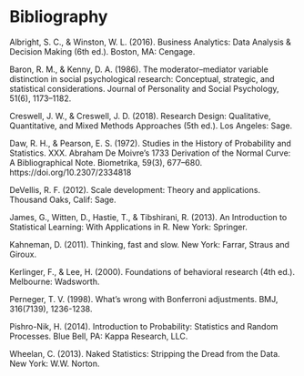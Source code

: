 # Bibliography {#bibli}

Albright, S. C., & Winston, W. L. (2016). Business Analytics: Data Analysis & Decision Making (6th ed.). Boston, MA: Cengage.

Baron, R. M., & Kenny, D. A. (1986). The moderator–mediator variable distinction in social psychological research: Conceptual, strategic, and statistical considerations. Journal of Personality and Social Psychology, 51(6), 1173–1182.

Creswell, J. W., & Creswell, J. D. (2018). Research Design: Qualitative, Quantitative, and Mixed Methods Approaches (5th ed.). Los Angeles: Sage.

Daw, R. H., & Pearson, E. S. (1972). Studies in the History of Probability and Statistics. XXX. Abraham De Moivre’s 1733 Derivation of the Normal Curve: A Bibliographical Note. Biometrika, 59(3), 677–680. https://doi.org/10.2307/2334818

DeVellis, R. F. (2012). Scale development: Theory and applications. Thousand Oaks, Calif: Sage.

James, G., Witten, D., Hastie, T., & Tibshirani, R. (2013). An Introduction to Statistical Learning: With Applications in R. New York: Springer.

Kahneman, D. (2011). Thinking, fast and slow. New York: Farrar, Straus and Giroux.

Kerlinger, F., & Lee, H. (2000). Foundations of behavioral research (4th ed.). Melbourne: Wadsworth.

Perneger, T. V. (1998). What's wrong with Bonferroni adjustments. BMJ, 316(7139), 1236-1238.

Pishro-Nik, H. (2014). Introduction to Probability: Statistics and Random Processes. Blue Bell, PA: Kappa Research, LLC.

Wheelan, C. (2013). Naked Statistics: Stripping the Dread from the Data. New York: W.W. Norton.